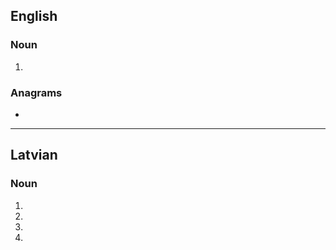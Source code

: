 {{also|lodēs|lödes}}
==English==

===Noun===
{{head|en|noun plural form}}

# {{plural of|lode|lang=en}}

===Anagrams===
* {{anagrams|en|Delos|Deols|Ledos|OLEDs|doles|dosel|losed|soled}}

----

==Latvian==

===Noun===
{{head|lv|noun form|g=f}}

# {{lv-inflection of|lode|gen|s}}
# {{lv-inflection of|lode|nom|p}}
# {{lv-inflection of|lode|voc|p}}
# {{lv-inflection of|lode|acc|p}}